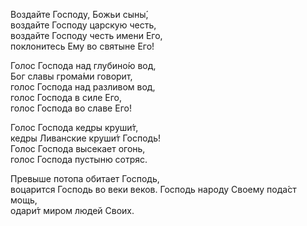 Воздайте Господу, Божьи сыны́,  
воздайте Господу царскую честь,  
воздайте Господу честь имени Его,  
поклонитесь Ему во святыне Его!

Голос Господа над глубино́ю вод,  
Бог славы грома́ми говорит,  
голос Господа над разливом вод,  
голос Господа в силе Его,  
голос Господа во славе Его!

Голос Господа кедры круши́т,  
кедры Ливанские круши́т Господь!  
Голос Господа высекает огонь,  
голос Господа пустыню сотряс.

Превыше потопа обитает Господь,  
воцарится Господь во веки веков.
Господь народу Своему пода́ст мощь,  
одари́т миром людей Своих.
